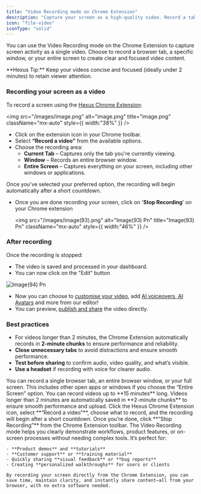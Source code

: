 ```yaml
---
title: "Video Recording mode on Chrome Extension"
description: "Capture your screen as a high-quality video. Record a tab, window, or full screen for easy sharing and seamless playback."
icon: "file-video"
iconType: "solid"
---
```


You can use the Video Recording mode on the Chrome Extension to capture screen activity as a single video. Choose to record a browser tab, a specific window, or your entire screen to create clear and focused video content.

<Tip>
  **Hexus Tip:** Keep your videos concise and focused (ideally under 2 minutes) to retain viewer attention.
</Tip>

### **Recording your screen as a video**

To record a screen using the [Hexus Chrome Extension](https://support.hexus.ai/getting-started/extension):

<img
  src="/images/image.png"
  alt="image.png"
  title="image.png"
  className="mx-auto"
  style={{ width:"38%" }}
/>

- Click on the extension icon in your Chrome toolbar.
- Select **“Record a video”** from the available options.
- Choose the recording area:
  - **Current Tab** – Captures only the tab you're currently viewing.
  - **Window** – Records an entire browser window.
  - **Entire Screen** – Captures everything on your screen, including other windows or applications.

Once you’ve selected your preferred option, the recording will begin automatically after a short countdown.

- Once you are done recording your screen, click on '**Stop Recording**' on your Chrome extension 

  <img
    src="/images/image(93).png"
    alt="Image(93) Pn"
    title="Image(93) Pn"
    className="mx-auto"
    style={{ width:"46%" }}
  />

### **After recording**

Once the recording is stopped:

- The video is saved and processed in your dashboard.
- You can now click on the "Edit" button 

![Image(94) Pn](/images/image\(94\).png)

- Now you can choose to [customise your video](https://support.hexus.ai/getting-started/editing-your-tour), add [AI voiceovers](https://support.hexus.ai/advanced-editing/AI-Voiceovers),[ AI Avatars](https://support.hexus.ai/advanced-editing/AI-Avatar) and more from our editor\!
- You can preview, [publish and share](https://support.hexus.ai/getting-started/publishing-and-sharing) the video directly.

### **Best practices**

- For videos longer than 2 minutes, the Chrome Extension automatically records in **2-minute chunks** to ensure performance and reliability.
- **Close unnecessary tabs** to avoid distractions and ensure smooth performance.
- **Test before sharing** to confirm audio, video quality, and what’s visible.
- **Use a headset** if recording with voice for clearer audio.

<AccordionGroup>
  <Accordion title="1. What can I record using the Video Recording mode?">
    You can record a single browser tab, an entire browser window, or your full screen. This includes other open apps or windows if you choose the “Entire Screen” option.
  </Accordion>
  <Accordion title="2. How long can my recordings be?">
    You can record videos up to **15 minutes** long. Videos longer than 2 minutes are automatically saved in **2-minute chunks** to ensure smooth performance and upload.
  </Accordion>
  <Accordion title="3. How do I start recording?">
    Click the Hexus Chrome Extension icon, select **“Record a video”**, choose what to record, and the recording will begin after a short countdown. Once you’re done, click **“Stop Recording”** from the Chrome Extension toolbar.
  </Accordion>
  <Accordion title="4. What is the Video Recording mode for?">
    The Video Recording mode helps you clearly demonstrate workflows, product features, or on-screen processes without needing complex tools. It’s perfect for:

    - **Product demos** and **tutorials**
    - **Customer support** or **training material**
    - Quickly sharing **visual feedback** or **bug reports**
    - Creating **personalized walkthroughs** for users or clients

    By recording your screen directly from the Chrome Extension, you can save time, maintain clarity, and instantly share content—all from your browser, with no extra software needed.
  </Accordion>
</AccordionGroup>